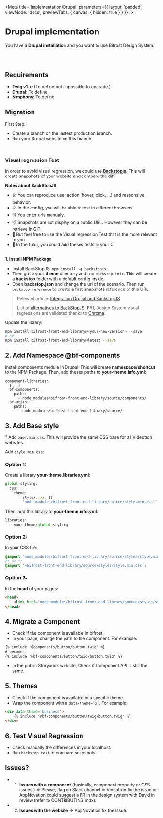 
<Meta
    title='Implementation/Drupal'
    parameters={{ 
        layout: 'padded', 
        viewMode: 'docs',
        previewTabs: { canvas: { hidden: true } }
    }}
/>

# Drupal implementation
You have a **Drupal installation** and you want to use Bifrost Design System.

<br/><br/>

## Requirements
- **Twig v1.x**: (To define but impossible to upgrade.)
- **Drupal**: To define
- **Simphony**: To define


## Migration
First Step: 
- Create a branch on the lastest production branch.
- Run your Drupal website on this branch.
<br/>


### Visual regression Test
In order to avoid visual regression, we could use **[Backstopjs](https://github.com/garris/BackstopJS)**. This will create snapshots of your website and compare the diff.
<br/>

**Notes about BackStopJS**
- 👍 You can reproduce user action (hover, click, ...) and responsive behavior.
- 👍 In the config, you will be able to test in different browsers.
- 👎 You enter urls manualy.
- 👎 Snapshots are not display on a public URL. However they can be retrieve in GIT.
- 🙂 But feel free to use the Visual regression Test that is the more relevant to you.
- 🚀 In the futur, you could add theses tests in your CI.
<br/><br/>

**1. Install NPM Package**
- Install BackStopJS: `npm install -g backstopjs`.
- Then go to your **theme** directory and run `backstop init`.
This will create a **backstop** folder with a default config inside.
- Open **backstop.json** and change the url of the scenario.
Then run `backstop reference` to create a first snapshots reference of this URL.

> Relevant article: [Integration Drupal and BackstopJS](https://medium.com/limoengroen/integrating-backstopjs-in-our-drupal-updates-workflow-part-1-683da08bb629)
>
> List of [alternatives to BackStopJS](https://github.com/mojoaxel/awesome-regression-testing/blob/master/README.md).
> **FYI**, Design System visual regressions are validated thanks to [Chroma](https://www.chromatic.com/).

Update the library:

```bash
npm install bifrost-front-end-library@<your-new-version> --save
# or
npm install bifrost-front-end-library@latest --save
```

## 2. Add Namespace @bf-components
[Install components module](https://www.drupal.org/project/components) in Drupal. This will create **namespace/shortcut** to the NPM Package.
Then, add theses paths to **your-theme.info.yml**:
```
component-libraries:
  [...]
  bf-components:
    paths:
      - node_modules/bifrost-front-end-library/source/components/
  bf-utils:
    paths:
      - node_modules/bifrost-front-end-library/source/
```


## 3. Add Base style

? Add `base.min.css`. This will provide the same CSS base for all Videotron websites.

Add `style.min.css`:
<br/>

### Option 1:
Create a library **your-theme.libraries.yml**:
```js
global-styling:
  css:
    theme:
        styles.css: {}
        'node_modules/bifrost-front-end-library/source/style.min.css': {}
```

Then, add this library to **your-theme.info.yml**:
```js
libraries:
  - your-theme/global-styling
```

### Option 2:
In your CSS file:
```css
@import 'node_modules/bifrost-front-end-library/source/styles/style.min.css';
/* or */
@import '~bifrost-front-end-library/source/styles/style.min.css';
```

### Option 3:
In the **head** of your pages:
```html
<head>
    <link href="node_modules/bifrost-front-end-library/source/styles/style.min.css" rel='stylesheet'>
</head>
```

## 4. Migrate a Component
- Check if the component is available in bifrost.
- In your page, change the path to the component. For example:
```html
{% include '@components/button/button.twig' %}
# becomes
{% include '@bf-components/button/twig/button.twig' %}
```
- In the public Storybook website, Check if Component API is still the same.


## 5. Themes
- Check if the component is available in a specific theme.
- Wrap the component with a `data-theme='x'`. For example:
```html
<div data-theme='business'>
    {% include '@bf-components/button/twig/button.twig' %}
</div>
```


## 6. Test Visual Regression
- Check manually the differences in your localhost.
- Run `backstop test` to compare snapshots.


## Issues?
- 1. **Issues with a component** (basically, component property or CSS issues.) 
=> Please, flag on Slack channel => Videotron fix the issue or AppNovation could suggest a PR in the design system with David in review (refer to CONTRIBUTING.mdx).
- 2. **Issues with the website** => AppNovation fix the issue.
